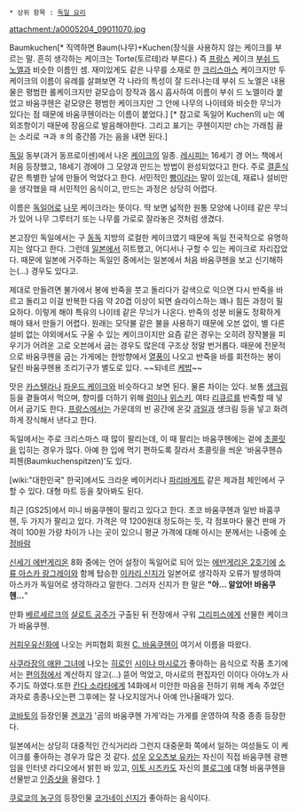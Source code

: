  * 상위 항목 : [[독일 요리]]

attachment:/a0005204_09011070.jpg

Baumkuchen[* 직역하면 Baum(나무)+Kuchen(장식을 사용하지 않는 케이크를 부르는 말. 흔히 생각하는 케이크는 Torte(토르테)라 부른다.) 즉 [[프랑스]] 케이크 [[부쉬 드 노엘]]과 비슷한 이름인 셈. 재미있게도 같은 나무를 소재로 한 [[크리스마스]] 케이크지만 두 케이크의 이름이 유례를 살펴보면 각 나라의 특성이 잘 드러나는데 부쉬 드 노엘은 내용물은 평범한 롤케이크지만 겉모습이 장작과 몹시 흡사하여 이름이 부쉬 드 노엘이라 붙었고 바움쿠헨은 겉모양은 평범한 케이크지만 그 안에 나무의 나이테와 비슷한 무늬가 있다는 점 때문에 바움쿠헨이라는 이름이 붙었다.] [* 참고로 독일어 Kuchen의 u는 예외조항이기 때문에 장음으로 발음해야한다. 그리고 표기는 쿠헨이지만 ch는 가래침 끓는 소리로 ㅋ과 ㅎ의 중간쯤 가는 음을 내면 된다.]

[[독일]] 동부(과거 동프로이센)에서 나온 [[케이크]]의 일종. [[레시피]]는 16세기 경 어느 책에서 처음 등장했고, 18세기 경에야 그 모양과 만드는 방법이 완성되었다고 한다. 주로 [[결혼식]] 같은 특별한 날에 만들어 먹었다고 한다. 서민적인 [[빵]]이라는 말이 있는데, 재료나 설비만을 생각했을 때 서민적인 음식이고, 만드는 과정은 상당히 어렵다.

이름은 [[독일어]]로 [[나무]] 케이크라는 뜻이다. 딱 보면 넓적한 원통 모양에 나이테 같은 무늬가 있어 나무 그루터기 또는 나무를 가로로 잘라놓은 것처럼 생겼다.

본고장인 독일에서는 구 [[동독]] 지방의 로컬한 케이크였기 때문에 독일 전국적으로 유명하지는 않다고 한다. 그런데 [[일본]]에서 히트했고, 어디서나 구할 수 있는 케이크로 자리잡았다. 때문에 일본에 거주하는 독일인 중에서는 일본에서 처음 바움쿠헨을 보고 신기해하는(...) 경우도 있다고.

제대로 만들려면 불가에서 봉에 반죽을 붓고 돌리다가 갈색으로 익으면 다시 반죽을 바르고 돌리고 이걸 반복한 다음 약 20겹 이상이 되면 슬라이스하는 꽤나 힘든 과정이 필요하다. 이렇게 해야 특유의 나이테 같은 무늬가 나온다. 반죽의 성분 비율도 정확하게 해야 돼서 만들기 어렵다. 원래는 모닥불 같은 불을 사용하기 때문에 오븐 없이, 별 다른 설비 없는 야외에서도 구울 수 있는 케이크이지만 요즘 같은 경우는 오히려 장작불을 피우기가 어려운 고로 오븐에서 굽는 경우도 많은데 구조상 정말 번거롭다. 때문에 전문적으로 바움쿠헨을 굽는 가게에는 한방향에서 [[열풍]]이 나오고 반죽을 바를 회전하는 봉이 달린 바움쿠헨용 조리기구가 별도로 있다. ~~되네르 [[케밥]]~~

맛은 [[카스텔라]]나 [[파운드 케이크]]와 비슷하다고 보면 된다. 물론 차이는 있다. 보통 [[생크림]] 등을 곁들여서 먹으며, 향미를 더하기 위해 [[럼]]이나 [[위스키]], 여타 [[리큐르]]를 반죽할 때 넣어서 굽기도 한다. [[프랑스]]에서는 가운데의 빈 공간에 온갖 [[과일]]과 생크림 등을 넣고 화려하게 장식해서 낸다고 한다.

독일에서는 주로 크리스마스 때 많이 팔리는데, 이 때 팔리는 바움쿠헨에는 겉에 [[초콜릿]]을 입히는 경우가 많다. 아예 한 입에 먹기 편하도록 잘라서 초콜릿을 씌운 '바움쿠헨슈피첸(Baumkuchenspitzen)'도 있다.

[wiki:"대한민국" 한국]에서도 크라운 베이커리나 [[파리바게트]] 같은 제과점 체인에서 구할 수 있다. 대형 마트 등을 찾아봐도 된다.

최근 [GS25]에서 미니 바움쿠헨이 팔리고 있다고 한다. 초코 바움쿠헨과 일반 바훔쿠헨, 두 가지가 팔리고 있다. 가격은 약 1200원대 정도하는 듯, 각 점포마다 물건 판매 가격이 100원 가량 차이가 나는 곳이 있으니 평균 가격에 대해 아시는 분께서는 나중에 [[수정바람]]

[[신세기 에반게리온]] 8화 중에는 언어 설정이 독일어로 되어 있는 [[에반게리온 2호기]]에 [[소류 아스카 랑그레이]]와 함께 탑승한 [[이카리 신지]]가 일본어로 생각하자 오류가 발생하여 아스카가 독일어로 생각하라고 말한다. 그러자 신지가 한 말은 '''"아... 알았어! 바움쿠헨...'''"

만화 [[베르세르크]]의 [[샬로트 공주]]가 구출된 뒤 전장에서 구워 [[그리피스]]에게 선물한 케이크가 바움쿠헨. 

[[커피우유신화]]에 나오는 커피협회 회원 [[C. 바움쿠헨]]이 여기서 이름을 따왔다.

[[사쿠라장의 애완 그녀]]에 나오는 [[히로인]] [[시이나 마시로]]가 좋아하는 음식으로 작품 초기에서는 [[편의점]]에서 계산하지 않고(...) 뜯어 먹었고, 마시로의 편집자인 이이다 아야노가 사주기도 하였다.또한 [[칸다 소라타]]에게 14화에서 미안한 마음을 전하기 위해 계속 주었던 과자로 종종나오는편 그후에는 잘 나오지않거나 아예 안나올때가 있다.

[[코바토]]의 등장인물 [[겐코]]가 '곰의 바움쿠헨 가게'라는 가게를 운영하여 작중 종종 등장한다.

일본에서는 상당히 대중적인 간식거리라 그런지 대중문화 쪽에서 일하는 여성들도 이 케이크를 좋아하는 경우가 많은 것 같다. [[성우]] [[오오츠보 유카]]는 자신이 직접 바움쿠헨 광팬임을 인터넷 라디오에서 밝힌 바 있고, [[이토 시즈카]]도 자신의 [[블로그]]에 대형 바움쿠헨을 선물받고 [[인증샷]]을 올렸다. [http://ameblo.jp/beerlover-shizuka/entry-11671725118.html]

[[쿠로코의 농구]]의 등장인물 [[코가네이 신지]]가 좋아하는 음식이다.
